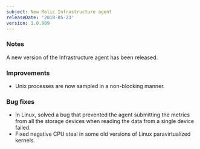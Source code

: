 ```yaml
---
subject: New Relic Infrastructure agent
releaseDate: '2018-05-23'
version: 1.0.909
---
```


### Notes

A new version of the Infrastructure agent has been released.

### Improvements

* Unix processes are now sampled in a non-blocking manner.

### Bug fixes

* In Linux, solved a bug that prevented the agent submitting the metrics from all the storage devices when reading the data from a single device failed.
* Fixed negative CPU steal in some old versions of Linux paravirtualized kernels.
